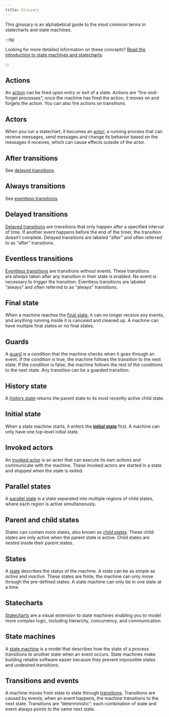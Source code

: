 ```yaml
---
title: Glossary
---
```


This glossary is an alphabetical guide to the most common terms in statecharts and state machines.

:::tip

Looking for more detailed information on these concepts? [Read the introduction to state machines and statecharts](state-machines-and-statecharts.mdx).

:::

## Actions

An [action](actions-and-actors/entry-and-exit-actions.mdx) can be fired upon entry or exit of a state. Actions are “fire-and-forget processes”; once the machine has fired the action, it moves on and forgets the action. You can also fire actions on transitions.

## Actors

When you run a statechart, it becomes an [actor](actions-and-actors/actors.mdx); a running process that can receive messages, send messages and change its behavior based on the messages it receives, which can cause effects outside of the actor.

## After transitions

See [delayed transitions](/#delayed-transitions).

## Always transitions

See [eventless transitions](/#eventless-transitions).

## Delayed transitions

[Delayed transitions](transitions-and-events/delayed-transitions.mdx) are transitions that only happen after a specified interval of time. If another event happens before the end of the timer, the transition doesn’t complete. Delayed transitions are labeled “after” and often referred to as “after” transitions.

## Eventless transitions

[Eventless transitions](transitions-and-events/eventless-transitions.mdx) are transitions without events. These transitions are *always* taken after any transition in their state is enabled. No event is necessary to trigger the transition. Eventless transitions are labeled “always” and often referred to as “always” transitions.

## Final state

When a machine reaches the [final state](states/final-states.mdx), it can no longer receive any events, and anything running inside it is canceled and cleaned up. A machine can have multiple final states or no final states.

## Guards

A [guard](transitions-and-events/guards.mdx) is a condition that the machine checks when it goes through an event. If the condition is true, the machine follows the transition to the next state. If the condition is false, the machine follows the rest of the conditions to the next state. Any transition can be a guarded transition.

## History state

A [history state](states/history-states.mdx) returns the parent state to its most recently active child state.

## Initial state

When a state machine starts, it enters the [**initial state**](states/initial-states.mdx) first. A machine can only have one top-level initial state.

## Invoked actors

An [invoked actor](actions-and-actors/actors.mdx) is an actor that can execute its own actions and communicate with the machine. These invoked actors are started in a state and stopped when the state is exited.

## Parallel states

A [parallel state](states/parallel-states.mdx) is a state separated into multiple regions of child states, where each region is active simultaneously.

## Parent and child states

States can contain more states, also known as [child states](states/parent-states.mdx). These child states are only active when the parent state is active. Child states are nested inside their parent states.

## States

A [state](states/intro.mdx) describes the status of the machine. A state can be as simple as _active_ and _inactive_. These states are finite; the machine can only move through the pre-defined states. A state machine can only be in one state at a time.

## Statecharts

[Statecharts](state-machines-and-statecharts.mdx) are a visual extension to state machines enabling you to model more complex logic, including hierarchy, concurrency, and communication.

## State machines

A [state machine](state-machines-and-statecharts.mdx) is a model that describes how the state of a process transitions to another state when an event occurs. State machines make building reliable software easier because they prevent impossible states and undesired transitions.

## Transitions and events

A machine moves from state to state through [transitions](transitions-and-events/intro.mdx). Transitions are caused by events; when an event happens, the machine transitions to the next state. Transitions are “deterministic”; each combination of state and event always points to the same next state.

